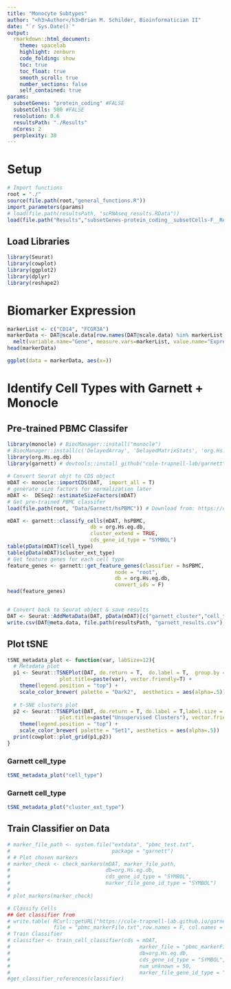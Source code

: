 ```yaml
---
title: "Monocyte Subtypes" 
author: "<h3>Author</h3>Brian M. Schilder, Bioinformatician II"
date: "`r Sys.Date()`"
output: 
  rmarkdown::html_document: 
    theme: spacelab
    highlight: zenburn 
    code_folding: show 
    toc: true 
    toc_float: true
    smooth_scroll: true
    number_sections: false 
    self_contained: true  
params:
  subsetGenes: "protein_coding" #FALSE
  subsetCells: 500 #FALSE
  resolution: 0.6
  resultsPath: "./Results"
  nCores: 2
  perplexity: 30
---
```


# Setup 

```r
# Import functions
root = "./"
source(file.path(root,"general_functions.R"))
import_parameters(params)
# load(file.path(resultsPath, "scRNAseq_results.RData"))
load(file.path("Results","subsetGenes-protein_coding__subsetCells-F__Resolution-1.0__perplexity-50__nCores-4","scRNAseq_results.RData"))
```

## Load Libraries

```r
library(Seurat)
library(cowplot)
library(ggplot2)
library(dplyr)
library(reshape2)
```

# Biomarker Expression

```r
markerList <- c("CD14", "FCGR3A")
markerData <- DAT@scale.data[row.names(DAT@scale.data) %in% markerList,] %>% t() %>% 
  melt(variable.name="Gene", measure.vars=markerList, value.name="Expression" )
head(markerData)

ggplot(data = markerData, aes(x=))
```



# Identify Cell Types with Garnett + Monocle

## Pre-trained PBMC Classifer

```r
library(monocle) # BiocManager::install("monocle") 
# BiocManager::install(c('DelayedArray', 'DelayedMatrixStats', 'org.Hs.eg.db', 'org.Mm.eg.db'))
library(org.Hs.eg.db)
library(garnett) # devtools::install_github("cole-trapnell-lab/garnett")
 
# Convert Seurat objt to CDS object 
mDAT <- monocle::importCDS(DAT,  import_all = T) 
# generate size factors for normalization later
mDAT <-  DESeq2::estimateSizeFactors(mDAT)
# Get pre-trained PBMC classifer 
load(file.path(root, "Data/Garnett/hsPBMC")) # Download from: https://cole-trapnell-lab.github.io/garnett/classifiers/hsPBMC  

mDAT <- garnett::classify_cells(mDAT, hsPBMC,
                           db = org.Hs.eg.db,
                           cluster_extend = TRUE,
                           cds_gene_id_type = "SYMBOL")
table(pData(mDAT)$cell_type)
table(pData(mDAT)$cluster_ext_type) 
# Get feature genes for each cell type
feature_genes <- garnett::get_feature_genes(classifier = hsPBMC,
                                   node = "root",
                                   db = org.Hs.eg.db,
                                   convert_ids = F)
head(feature_genes)


# Convert back to Seurat object & save results
DAT <- Seurat::AddMetaData(DAT, pData(mDAT)[c("garnett_cluster","cell_type","cluster_ext_type")])
write.csv(DAT@meta.data, file.path(resultsPath, "garnett_results.csv"), quote = F,row.names = F)
```

## Plot tSNE

```r
tSNE_metadata_plot <- function(var, labSize=12){ 
  # Metadata plot  
  p1 <- Seurat::TSNEPlot(DAT, do.return = T,  do.label = T,  group.by = var,label.size = labSize,
                 plot.title=paste(var), vector.friendly=T) +
    theme(legend.position = "top") + 
    scale_color_brewer( palette = "Dark2",  aesthetics = aes(alpha=.5)) 
     
  # t-SNE clusters plot
  p2 <- Seurat::TSNEPlot(DAT, do.return = T, do.label = T,label.size = labSize,
                 plot.title=paste("Unsupervised Clusters"), vector.friendly=T)  +
    theme(legend.position = "top") + 
    scale_color_brewer( palette = "Set1", aesthetics = aes(alpha=.5))  
  print(cowplot::plot_grid(p1,p2))
}   
```
### Garnett cell_type

```r
tSNE_metadata_plot("cell_type")
```

### Garnett cell_type

```r
tSNE_metadata_plot("cluster_ext_type")
```



## Train Classifier on Data

```r

# marker_file_path <- system.file("extdata", "pbmc_test.txt",
#                                 package = "garnett")
# # Plot chosen markers
# marker_check <- check_markers(mDAT, marker_file_path,
#                               db=org.Hs.eg.db,
#                               cds_gene_id_type = "SYMBOL",
#                               marker_file_gene_id_type = "SYMBOL")
#
# plot_markers(marker_check)

# Classify Cells
## Get classifier from
# write.table( RCurl::getURL("https://cole-trapnell-lab.github.io/garnett/marker_files/hsPBMC_markers.txt"),
#              file = "pbmc_markerFile.txt",row.names = F, col.names = F, quote = F, )
# Train Classifier
# classifier <- train_cell_classifier(cds = mDAT,
#                                          marker_file = "pbmc_markerFile.txt",
#                                          db=org.Hs.eg.db,
#                                          cds_gene_id_type = "SYMBOL",
#                                          num_unknown = 50,
#                                          marker_file_gene_id_type = "SYMBOL")
#get_classifier_references(classifier) 
```
